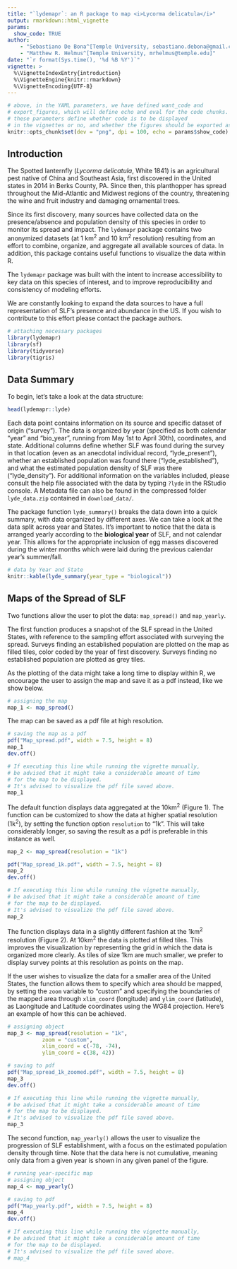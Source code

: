 ```yaml
---
title: "`lydemapr`: an R package to map <i>Lycorma delicatula</i>"
output: rmarkdown::html_vignette
params:
  show_code: TRUE
author: 
    - "Sebastiano De Bona^[Temple University, sebastiano.debona@gmail.com]"
    - "Matthew R. Helmus^[Temple University, mrhelmus@temple.edu]"
date: "`r format(Sys.time(), '%d %B %Y')`"
vignette: >
  %\VignetteIndexEntry{introduction}
  %\VignetteEngine{knitr::rmarkdown}
  %\VignetteEncoding{UTF-8}
---
```


```r
# above, in the YAML parameters, we have defined want_code and 
# export_figures, which will define echo and eval for the code chunks.
# these parameters define whether code is to be displayed
# in the vignettes or no, and whether the figures should be exported as images, respectively.
knitr::opts_chunk$set(dev = "png", dpi = 100, echo = params$show_code)
```

## Introduction

The Spotted lanternfly (*Lycorma delicatula*, White 1841) is an agricultural pest native of China and Southeast Asia, first discovered in the United states in 2014 in Berks County, PA. Since then, this planthopper has spread throughout the Mid-Atlantic and Midwest regions of the country, threatening the wine and fruit industry and damaging ornamental trees.

Since its first discovery, many sources have collected data on the presence/absence and population density of this species in order to monitor its spread and impact. The `lydemapr` package contains two anonymized datasets (at 1 km^2^ and 10 km^2^ resolution) resulting from an effort to combine, organize, and aggregate all available sources of data. In addition, this package contains useful functions to visualize the data within R.

The `lydemapr` package was built with the intent to increase accessibility to key data on this species of interest, and to improve reproducibility and consistency of modeling efforts.

We are constantly looking to expand the data sources to have a full representation of SLF's presence and abundance in the US. If you wish to contribute to this effort please contact the package authors.

```r
# attaching necessary packages
library(lydemapr)
library(sf)
library(tidyverse)
library(tigris)
```

## Data Summary

To begin, let's take a look at the data structure:

```r
head(lydemapr::lyde)
```

Each data point contains information on its source and specific dataset of origin ("survey"). The data is organized by year (specified as both calendar "year" and "bio_year", running from May 1st to April 30th), coordinates, and state. Additional columns define whether SLF was found during the survey in that location (even as an anecdotal individual record, "lyde_present"), whether an established population was found there ("lyde_established"), and what the estimated population density of SLF was there ("lyde_density"). For additional information on the variables included, please consult the help file associated with the data by typing `?lyde` in the RStudio console. A Metadata file can also be found in the compressed folder `lyde_data.zip` contained in `download_data/`.

The package function `lyde_summary()` breaks the data down into a quick summary, with data organized by different axes. We can take a look at the data split across year and States. It's important to notice that the data is arranged yearly according to the **biological year** of SLF, and not calendar year. This allows for the appropriate inclusion of egg masses discovered during the winter months which were laid during the previous calendar year's summer/fall. 

```r
# data by Year and State
knitr::kable(lyde_summary(year_type = "biological"))
```


## Maps of the Spread of SLF

Two functions allow the user to plot the data: `map_spread()` and `map_yearly`.

The first function produces a snapshot of the SLF spread in the United States, with reference to the sampling effort associated with surveying the spread. Surveys finding an established population are plotted on the map as filled tiles, color coded by the year of first discovery. Surveys finding no established population are plotted as grey tiles.

As the plotting of the data might take a long time to display within R, we encourage the user to assign the map and save it as a pdf instead, like we show below.

```r
# assigning the map
map_1 <- map_spread()
```

The map can be saved as a pdf file at high resolution.

```r
# saving the map as a pdf
pdf("Map_spread.pdf", width = 7.5, height = 8)
map_1
dev.off()
```


```r
# If executing this line while running the vignette manually,
# be advised that it might take a considerable amount of time 
# for the map to be displayed. 
# It's advised to visualize the pdf file saved above.
map_1
```

The default function displays data aggregated at the 10km^2^ (Figure 1). The function can be customized to show the data at higher spatial resolution (1k^2^), by setting the function option `resolution` to "1k". This will take considerably longer, so saving the result as a pdf is preferable in this instance as well.


```r
map_2 <- map_spread(resolution = "1k")
```


```r
pdf("Map_spread_1k.pdf", width = 7.5, height = 8)
map_2
dev.off()
```

```r
# If executing this line while running the vignette manually,
# be advised that it might take a considerable amount of time 
# for the map to be displayed. 
# It's advised to visualize the pdf file saved above.
map_2
```


The function displays data in a slightly different fashion at the 1km^2^ resolution (Figure 2). At 10km^2^ the data is plotted at filled tiles. This improves the visualization by representing the grid in which the data is organized more clearly. As tiles of size 1km are much smaller, we prefer to display survey points at this resolution as points on the map.

If the user wishes to visualize the data for a smaller area of the United States, the function allows them to specify which area should be mapped, by setting the `zoom` variable to "custom" and specifying the boundaries of the mapped area through `xlim_coord` (longitude) and `ylim_coord` (latitude), as Laongitude and Latitude coordinates using the WG84 projection. Here's an example of how this can be achieved.

```r
# assigning object
map_3 <- map_spread(resolution = "1k",
           zoom = "custom",
           xlim_coord = c(-78, -74),
           ylim_coord = c(38, 42))
```

```r
# saving to pdf
pdf("Map_spread_1k_zoomed.pdf", width = 7.5, height = 8)
map_3
dev.off()
```


```r
# If executing this line while running the vignette manually,
# be advised that it might take a considerable amount of time 
# for the map to be displayed. 
# It's advised to visualize the pdf file saved above.
map_3
```

The second function, `map_yearly()` allows the user to visualize the progression of SLF establishment, with a focus on the estimated population density through time. Note that the data here is not cumulative, meaning only data from a given year is shown in any given panel of the figure.

```r
# running year-specific map
# assigning object
map_4 <- map_yearly()
```


```r
# saving to pdf
pdf("Map_yearly.pdf", width = 7.5, height = 8)
map_4
dev.off()
```


```r
# If executing this line while running the vignette manually,
# be advised that it might take a considerable amount of time 
# for the map to be displayed. 
# It's advised to visualize the pdf file saved above.
# map_4
```



